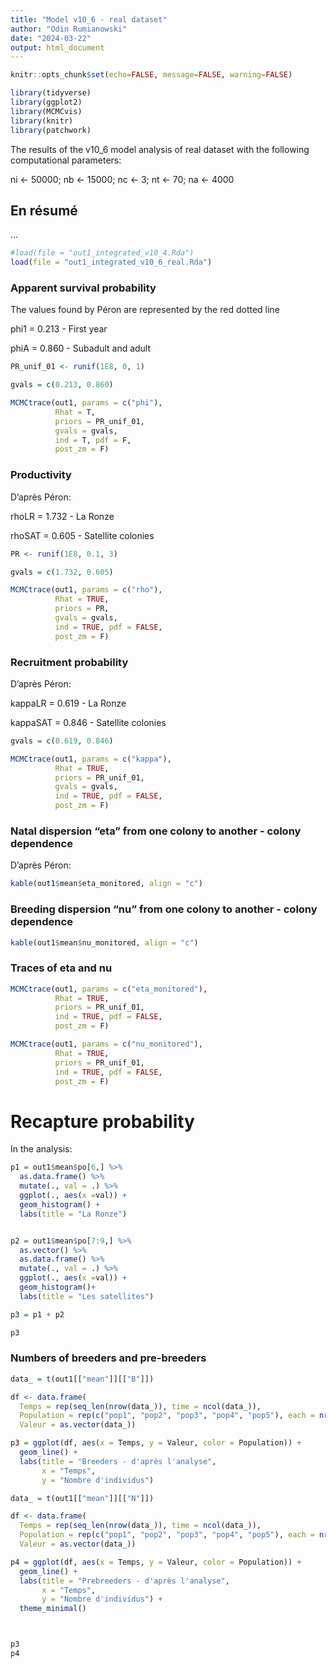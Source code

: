 ```yaml
---
title: "Model v10_6 - real dataset"
author: "Odin Rumianowski"
date: "2024-03-22"
output: html_document
---
```


```r
knitr::opts_chunk$set(echo=FALSE, message=FALSE, warning=FALSE)
```


```r
library(tidyverse)
library(ggplot2)
library(MCMCvis)
library(knitr)
library(patchwork)
```


The results of the v10_6 model analysis of real dataset with the following computational parameters:

ni <- 50000; nb <- 15000; nc <- 3; nt <- 70; na <- 4000

## En résumé

...




```r
#load(file = "out1_integrated_v10_4.Rda")
load(file = "out1_integrated_v10_6_real.Rda")
```

### Apparent survival probability

The values found by Péron are represented by the red dotted line

phi1 = 0.213 - First year

phiA = 0.860 - Subadult and adult

```r
PR_unif_01 <- runif(1E8, 0, 1)
```


```r
gvals = c(0.213, 0.860)

MCMCtrace(out1, params = c("phi"),
          Rhat = T,
          priors = PR_unif_01,
          gvals = gvals,
          ind = T, pdf = F,
          post_zm = F)

```

### Productivity

D'après Péron:

rhoLR = 1.732 - La Ronze

rhoSAT = 0.605 - Satellite colonies

```r

PR <- runif(1E8, 0.1, 3)

gvals = c(1.732, 0.605)

MCMCtrace(out1, params = c("rho"),
          Rhat = TRUE,
          priors = PR,
          gvals = gvals,
          ind = TRUE, pdf = FALSE,
          post_zm = F)


```

### Recruitment probability
D'après Péron: 

kappaLR = 0.619 - La Ronze

kappaSAT = 0.846 - Satellite colonies



```r


gvals = c(0.619, 0.846)

MCMCtrace(out1, params = c("kappa"),
          Rhat = TRUE,
          priors = PR_unif_01,
          gvals = gvals,
          ind = TRUE, pdf = FALSE,
          post_zm = F)


```

### Natal dispersion "eta" from one colony to another - colony dependence 

D'après Péron: 

```r
kable(out1$mean$eta_monitored, align = "c")
```

### Breeding dispersion "nu" from one colony to another - colony dependence
 
```r
kable(out1$mean$nu_monitored, align = "c")
```




### Traces of eta and nu

```r

MCMCtrace(out1, params = c("eta_monitored"),
          Rhat = TRUE,
          priors = PR_unif_01,
          ind = TRUE, pdf = FALSE,
          post_zm = F)


```


```r

MCMCtrace(out1, params = c("nu_monitored"),
          Rhat = TRUE,
          priors = PR_unif_01,
          ind = TRUE, pdf = FALSE,
          post_zm = F)
```

# Recapture probability
           
In the analysis:

```r
p1 = out1$mean$po[6,] %>% 
  as.data.frame() %>%
  mutate(., val = .) %>% 
  ggplot(., aes(x =val)) +
  geom_histogram() +
  labs(title = "La Ronze")


p2 = out1$mean$po[7:9,] %>% 
  as.vector() %>% 
  as.data.frame() %>%
  mutate(., val = .) %>% 
  ggplot(., aes(x =val)) +
  geom_histogram()+
  labs(title = "Les satellites")

p3 = p1 + p2

p3

```



### Numbers of breeders and pre-breeders

```r


data_ = t(out1[["mean"]][["B"]])

df <- data.frame(
  Temps = rep(seq_len(nrow(data_)), time = ncol(data_)),
  Population = rep(c("pop1", "pop2", "pop3", "pop4", "pop5"), each = nrow(data_)),
  Valeur = as.vector(data_))

p3 = ggplot(df, aes(x = Temps, y = Valeur, color = Population)) +
  geom_line() +
  labs(title = "Breeders - d'après l'analyse",
       x = "Temps",
       y = "Nombre d'individus")

data_ = t(out1[["mean"]][["N"]])

df <- data.frame(
  Temps = rep(seq_len(nrow(data_)), time = ncol(data_)),
  Population = rep(c("pop1", "pop2", "pop3", "pop4", "pop5"), each = nrow(data_)),
  Valeur = as.vector(data_))

p4 = ggplot(df, aes(x = Temps, y = Valeur, color = Population)) +
  geom_line() +
  labs(title = "Prebreeders - d'après l'analyse",
       x = "Temps",
       y = "Nombre d'individus") +
  theme_minimal()



p3
p4
```
